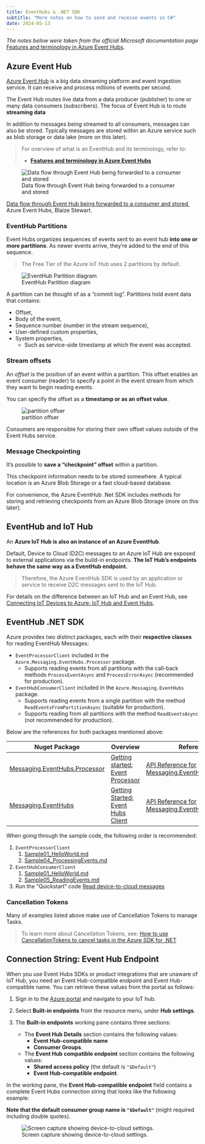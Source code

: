 ```yaml
---
title: EventHubs & .NET SDK
subtitle: "More notes on how to send and receive events in C#"
date: 2024-05-13
---
```


*The notes below were taken from the official Microsoft documentation page *[Features and terminology in Azure Event Hubs](https://learn.microsoft.com/en-us/azure/event-hubs/event-hubs-features)*.*

## Azure Event Hub

[Azure Event Hub](https://docs.microsoft.com/en-us/azure/event-hubs/event-hubs-about#main)  is a big data streaming platform and event ingestion service. It can receive and process millions of events per second.

The Event Hub routes live data from a data producer (publisher) to one or many data consumers (subscribers). The focus of Event Hub is to route **streaming data**

In addition to messages being streamed to all consumers, messages can also be stored. Typically messages are stored within an Azure service such as blob storage or data lake (more on this later).

> For overview of what is an EventHub and its terminology, refer to:
> 
> - [**Features and terminology in Azure Event Hubs**](https://docs.microsoft.com/en-us/azure/event-hubs/event-hubs-features) 


![Data flow through Event Hub being forwarded to a consumer and stored](../assets/15-routing-event-hub.png)
<p class=img-info>
<a href="https://www.youtube.com/watch?v=zm1XUTAa9sc"> Data flow through Event Hub being forwarded to a consumer and stored </a>&nbsp; Azure Event Hubs, Blaize Stewart.
</p>

### EventHub Partitions

Event Hubs organizes sequences of events sent to an event hub **into one or more partitions**. As newer events arrive, they're added to the end of this sequence.

> The Free Tier of the Azure IoT Hub uses 2 partitions by default.


![EventHub Partition diagram](https://learn.microsoft.com/en-us/azure/event-hubs/media/event-hubs-about/event_hubs_architecture.png)

A partition can be thought of as a "commit log". Partitions hold event data that contains:

- Offset,
- Body of the event,
- Sequence number (number in the stream sequence),
- User-defined custom properties,
- System properties,
	- Such as service-side timestamp at which the event was accepted.


### Stream offsets

An _offset_ is the position of an event within a partition. This offset enables an event consumer (reader) to specify a point in the event stream from which they want to begin reading events.

You can specify the offset as a **timestamp or as an offset value**.

![partition offser](https://learn.microsoft.com/en-us/azure/event-hubs/media/event-hubs-features/partition_offset.png)


Consumers are responsible for storing their own offset values outside of the Event Hubs service.


### Message Checkpointing

It's possible to **save a "checkpoint" offset** within a partition. 

This checkpoint information needs to be stored somewhere. A typical location is an Azure Blob Storage or a fast cloud-based database.

For convenience, the Azure EventHub .Net SDK includes methods for storing and retrieving checkpoints from an Azure Blob Storage (more on this later).


## EventHub and IoT Hub

An **Azure IoT Hub is also an instance of an Azure EventHub**.

Default, Device to Cloud (D2C) messages to an Azure IoT Hub are exposed to external applications via the build-in endpoints. **The IoT Hub's endpoints behave the same way as a EventHub endpoint.**

> Therefore, the Azure EventHub SDK is used by an application or service to receive D2C messages sent to the IoT Hub.

For details on the difference between an IoT Hub and an Event Hub, see [Connecting IoT Devices to Azure: IoT Hub and Event Hubs](https://learn.microsoft.com/en-us/azure/iot-hub/iot-hub-compare-event-hubs).


## EventHub .NET SDK

Azure provides two distinct packages, each with their **respective classes** for reading EventHub Messages:

- `EventProcessorClient` included in the `Azure.Messaging.EventHubs.Processor` package.
	- Supports reading events from all partitions with the call-back methods `ProcessEventAsync` and `ProcessErrorAsync` (recommended for production).
	
- `EventHubConsumerClient` included in the `Azure.Messaging.EventHubs` package.
	- Supports reading events from a single partition with the method `ReadEventsFromPartitionAsync` (suitable for production).
	- Supports reading from all partitions with the method `ReadEventsAsync` (not recommended for production).


Below are the references for both packages mentioned above:

| Nuget Package                                                                                             | Overview                                                                                                                                                    | Reference                                                                                                                                                        | Samples |
| --------------------------------------------------------------------------------------------------------- | ----------------------------------------------------------------------------------------------------------------------------------------------------------- | ---------------------------------------------------------------------------------------------------------------------------------------------------------------- | ------- |
| [Messaging.EventHubs.Processor](https://www.nuget.org/packages/Azure.Messaging.EventHubs.Processor) | [Getting started: Event Processor](https://learn.microsoft.com/en-us/dotnet/api/overview/azure/messaging.eventhubs.processor-readme?view=azure-dotnet)  | [API Reference for Messaging.EventHubs.Processor](https://docs.microsoft.com/dotnet/api/azure.messaging.eventhubs?view=azure-dotnet) | [Samples for Messaging.EventHubs.Processor](https://github.com/Azure/azure-sdk-for-net/tree/main/sdk/eventhub/Azure.Messaging.EventHubs.Processor/samples) |        |
| [Messaging.EventHubs](https://www.nuget.org/packages/Azure.Messaging.EventHubs)                    |  [Getting Started: Event Hubs Client](https://learn.microsoft.com/en-us/dotnet/api/overview/azure/messaging.eventhubs-readme?view=azure-dotnet) | [API Reference for Messaging.EventHubs.Consumer](https://learn.microsoft.com/en-us/dotnet/api/azure.messaging.eventhubs.consumer?view=azure-dotnet)                            | [Samples for Messaging.EventHubs](https://github.com/Azure/azure-sdk-for-net/tree/main/sdk/eventhub/Azure.Messaging.EventHubs/samples)                     |


When going through the sample code, the following order is recommended:

1. `EventProcessorClient`
	1. [Sample01_HelloWorld.md](https://github.com/Azure/azure-sdk-for-net/blob/main/sdk/eventhub/Azure.Messaging.EventHubs.Processor/samples/Sample01_HelloWorld.md)
	2. [Sample04_ProcessingEvents.md](https://github.com/Azure/azure-sdk-for-net/blob/main/sdk/eventhub/Azure.Messaging.EventHubs.Processor/samples/Sample04_ProcessingEvents.md)

2. `EventHubConsumerClient`
	1. [Sample01_HelloWorld.md](https://github.com/Azure/azure-sdk-for-net/tree/main/sdk/eventhub/Azure.Messaging.EventHubs/samples)
	2. [Sample05_ReadingEvents.md](https://github.com/Azure/azure-sdk-for-net/tree/main/sdk/eventhub/Azure.Messaging.EventHubs/samples)

3. Run the "Quickstart" code [Read device-to-cloud messages](https://github.com/Azure-Samples/azure-iot-samples-csharp/tree/main/iot-hub/Quickstarts/ReadD2cMessages)


### Cancellation Tokens

Many of examples listed above make use of Cancellation Tokens to manage Tasks.

> To learn more about Cancellation Tokens, see:
> [How to use CancellationTokens to cancel tasks in the Azure SDK for .NET](https://devblogs.microsoft.com/azure-sdk/how-to-use-cancellationtokens-to-cancel-tasks-in-the-azure-sdk-for-net/)


## Connection String: Event Hub Endpoint

When you use Event Hubs SDKs or product integrations that are unaware of IoT Hub, you need an Event Hub-compatible endpoint and Event Hub-compatible name. You can retrieve these values from the portal as follows:

1.  Sign in to the [Azure portal](https://portal.azure.com) and navigate to your IoT hub.
    
2.  Select **Built-in endpoints** from the resource menu, under **Hub settings**.
    
3.  The **Built-in endpoints** working pane contains three sections:
    
    -   The **Event Hub Details** section contains the following values:
	    - **Event Hub-compatible name**
	    - **Consumer Groups**.
    
    -   The **Event Hub compatible endpoint** section contains the following values:
	    - **Shared access policy** (the default is `"$Default"`)
	    - **Event Hub-compatible endpoint**.
    
  
In the working pane, the **Event Hub-compatible endpoint** field contains a complete Event Hubs connection string that looks like the following example:

**Note that the default consumer group name is `"$Default"`** (might required including double quotes).

![Screen capture showing device-to-cloud settings.](https://learn.microsoft.com/en-us/azure/iot-hub/media/iot-hub-devguide-messages-read-builtin/eventhubcompatible.png)
